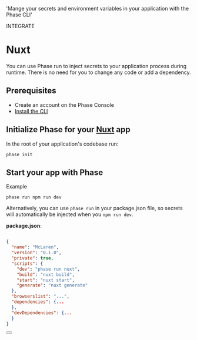 
  'Mange your secrets and environment variables in your application with the Phase CLI'

<Tag variant="small">INTEGRATE</Tag>

# Nuxt

You can use Phase run to inject secrets to your application process during runtime. There is no need for you to change any code or add a dependency.

## Prerequisites

- Create an account on the Phase Console
- [Install the CLI](/cli)

## Initialize Phase for your [Nuxt](https://v2.nuxt.com/) app

In the root of your application's codebase run:

```fish
phase init
```

## Start your app with Phase

Example

```fish
phase run npm run dev
```

Alternatively, you can use `phase run` in your package.json file, so secrets will automatically be injected when you `npm run dev`.

**package.json**:

```json

{
  "name": "McLaren",
  "version": "0.1.0",
  "private": true,
  "scripts": {
    "dev": "phase run nuxt",
    "build": "nuxt build",
    "start": "nuxt start",
    "generate": "nuxt generate"
  },
  "browserslist": "...",
  "dependencies": {...
  },
  "devDependencies": {...
  }
}
```

<div className="not-prose">
  <Button
    href="https://v2.nuxt.com/docs/configuration-glossary/configuration-env"
    variant="text"
    arrow="right"
    children="Nuxt Docs"
  />
</div>
